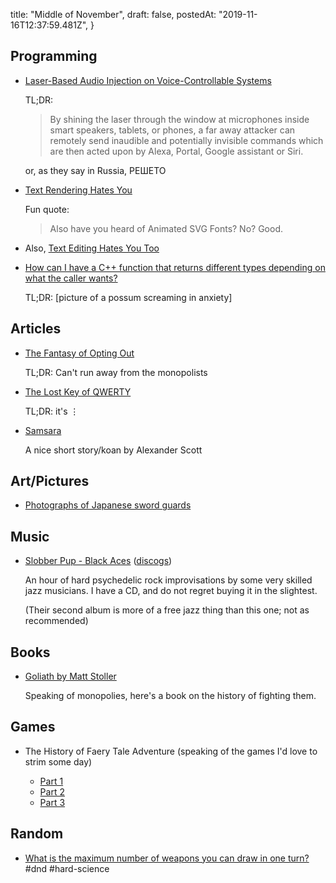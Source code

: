   title: "Middle of November",
  draft: false,
  postedAt: "2019-11-16T12:37:59.481Z",
}

## Programming

- [Laser-Based Audio Injection on Voice-Controllable Systems](https://lightcommands.com/)

  TL;DR:

  > By shining the laser through the window at microphones inside smart speakers, tablets, or phones, a far away attacker can remotely send inaudible and potentially invisible commands which are then acted upon by Alexa, Portal, Google assistant or Siri.

  or, as they say in Russia, РЕШЕТО

- [Text Rendering Hates You](https://gankra.github.io/blah/text-hates-you/)

  Fun quote:

  > Also have you heard of Animated SVG Fonts? No? Good.

- Also, [Text Editing Hates You Too](https://lord.io/blog/2019/text-editing-hates-you-too/)

- [How can I have a C++ function that returns different types depending on what the caller wants?](https://devblogs.microsoft.com/oldnewthing/20191106-00/?p=103066)

  TL;DR: [picture of a possum screaming in anxiety]

## Articles

- [The Fantasy of Opting Out](https://thereader.mitpress.mit.edu/the-fantasy-of-opting-out/)

  TL;DR: Can't run away from the monopolists

- [The Lost Key of QWERTY](http://widespacer.blogspot.com/2016/03/the-lost-key-of-qwerty.html)

  TL;DR: it's ⋮

- [Samsara](https://slatestarcodex.com/2019/11/04/samsara/)

  A nice short story/koan by Alexander Scott

## Art/Pictures

- [Photographs of Japanese sword guards](https://publicdomainreview.org/collections/photographs-of-japanese-sword-guards-1916/)

## Music

- [Slobber Pup - Black Aces](https://www.rarenoiserecords.com/slobber-pup) ([discogs](https://www.discogs.com/Slobber-Pup-Black-Aces/release/4483639))

  An hour of hard psychedelic rock improvisations by some very skilled jazz musicians. I have a CD, and do not regret buying it in the slightest.

  (Their second album is more of a free jazz thing than this one; not as recommended)

## Books

- [Goliath by Matt Stoller](https://www.simonandschuster.com/books/Goliath/Matt-Stoller/9781501183089)

  Speaking of monopolies, here's a book on the history of fighting them.

## Games

- The History of Faery Tale Adventure (speaking of the games I'd love to strim some day)

  - [Part 1](https://medium.com/@dreamertalin/the-faery-tale-adventure-a-personal-history-4fae0617a18d)
  - [Part 2](https://medium.com/@dreamertalin/the-history-of-faery-tale-adventure-2-c3a17ac02378)
  - [Part 3](https://medium.com/@dreamertalin/faery-tale-adventure-3-c6a34d5e34fa)

## Random

- [What is the maximum number of weapons you can draw in one turn?](https://rpg.stackexchange.com/questions/158749/what-is-the-maximum-number-of-weapons-you-can-draw-in-one-turn) #dnd #hard-science
